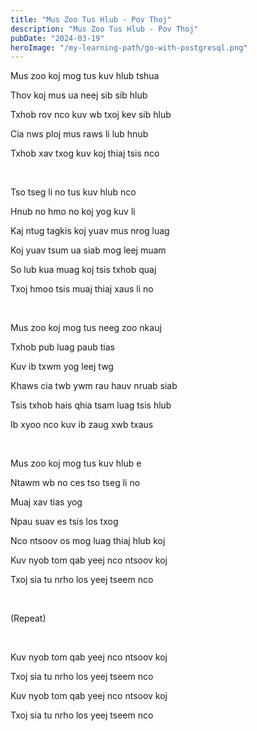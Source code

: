 ```yaml
---
title: "Mus Zoo Tus Hlub - Pov Thoj"
description: "Mus Zoo Tus Hlub - Pov Thoj"
pubDate: "2024-03-19"
heroImage: "/my-learning-path/go-with-postgresql.png"
---
```


Mus zoo koj mog tus kuv hlub tshua

Thov koj mus ua neej sib sib hlub

Txhob rov nco kuv wb txoj kev sib hlub

Cia nws ploj mus raws li lub hnub

Txhob xav txog kuv koj thiaj tsis nco

<br />

Tso tseg li no tus kuv hlub nco

Hnub no hmo no koj yog kuv li

Kaj ntug tagkis koj yuav mus nrog luag

Koj yuav tsum ua siab mog leej muam

So lub kua muag koj tsis txhob quaj

Txoj hmoo tsis muaj thiaj xaus li no

<br />

Mus zoo koj mog tus neeg zoo nkauj

Txhob pub luag paub tias

Kuv ib txwm yog leej twg

Khaws cia twb ywm rau hauv nruab siab

Tsis txhob hais qhia tsam luag tsis hlub

Ib xyoo nco kuv ib zaug xwb txaus

<br />

Mus zoo koj mog tus kuv hlub e

Ntawm wb no ces tso tseg li no

Muaj xav tias yog

Npau suav es tsis los txog

Nco ntsoov os mog luag thiaj hlub koj

Kuv nyob tom qab yeej nco ntsoov koj

Txoj sia tu nrho los yeej tseem nco

<br />

(Repeat)

<br />

Kuv nyob tom qab yeej nco ntsoov koj

Txoj sia tu nrho los yeej tseem nco

Kuv nyob tom qab yeej nco ntsoov koj

Txoj sia tu nrho los yeej tseem nco
